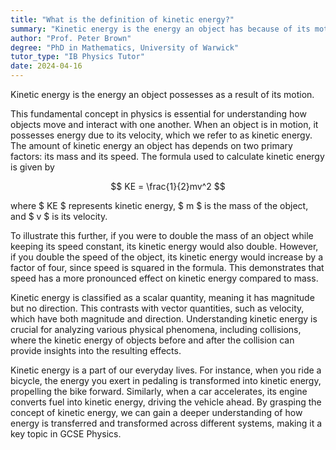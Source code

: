 ```yaml
---
title: "What is the definition of kinetic energy?"
summary: "Kinetic energy is the energy an object has because of its motion, reflecting the relationship between an object's velocity and its mass."
author: "Prof. Peter Brown"
degree: "PhD in Mathematics, University of Warwick"
tutor_type: "IB Physics Tutor"
date: 2024-04-16
---
```


Kinetic energy is the energy an object possesses as a result of its motion.

This fundamental concept in physics is essential for understanding how objects move and interact with one another. When an object is in motion, it possesses energy due to its velocity, which we refer to as kinetic energy. The amount of kinetic energy an object has depends on two primary factors: its mass and its speed. The formula used to calculate kinetic energy is given by 

$$ KE = \frac{1}{2}mv^2 $$ 

where $ KE $ represents kinetic energy, $ m $ is the mass of the object, and $ v $ is its velocity.

To illustrate this further, if you were to double the mass of an object while keeping its speed constant, its kinetic energy would also double. However, if you double the speed of the object, its kinetic energy would increase by a factor of four, since speed is squared in the formula. This demonstrates that speed has a more pronounced effect on kinetic energy compared to mass.

Kinetic energy is classified as a scalar quantity, meaning it has magnitude but no direction. This contrasts with vector quantities, such as velocity, which have both magnitude and direction. Understanding kinetic energy is crucial for analyzing various physical phenomena, including collisions, where the kinetic energy of objects before and after the collision can provide insights into the resulting effects.

Kinetic energy is a part of our everyday lives. For instance, when you ride a bicycle, the energy you exert in pedaling is transformed into kinetic energy, propelling the bike forward. Similarly, when a car accelerates, its engine converts fuel into kinetic energy, driving the vehicle ahead. By grasping the concept of kinetic energy, we can gain a deeper understanding of how energy is transferred and transformed across different systems, making it a key topic in GCSE Physics.
    